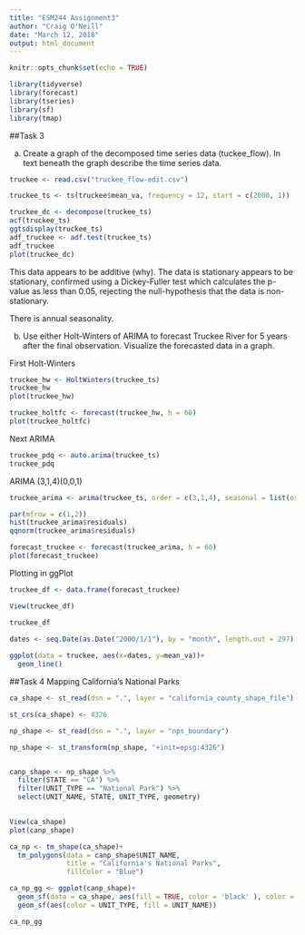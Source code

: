 ```yaml
---
title: "ESM244 Assignment3"
author: "Craig O'Neill"
date: "March 12, 2018"
output: html_document
---
```


```r
knitr::opts_chunk$set(echo = TRUE)
```

```r
library(tidyverse)
library(forecast)
library(tseries)
library(sf)
library(tmap)
```


##Task 3

a)  Create a graph of the decomposed time series data (tuckee_flow).  In text beneath the graph describe the time series data.

```r
truckee <- read.csv("truckee_flow-edit.csv")

truckee_ts <- ts(truckee$mean_va, frequency = 12, start = c(2000, 1))

truckee_dc <- decompose(truckee_ts)
acf(truckee_ts)
ggtsdisplay(truckee_ts)
adf_truckee <- adf.test(truckee_ts)
adf_truckee
plot(truckee_dc)
```

This data appears to be additive (why).
The data is stationary appears to be stationary, confirmed using a Dickey-Fuller test which calculates the p-value as less than 0.05, rejecting the null-hypothesis that the data is non-stationary.

There is annual seasonality.

b)  Use either Holt-Winters of ARIMA to forecast Truckee River for 5 years after the final observation.  Visualize the forecasted data in a graph.


First Holt-Winters
```r
truckee_hw <- HoltWinters(truckee_ts)
truckee_hw
plot(truckee_hw)

truckee_holtfc <- forecast(truckee_hw, h = 60)
plot(truckee_holtfc)


```


Next ARIMA
```r
truckee_pdq <- auto.arima(truckee_ts)
truckee_pdq
```

ARIMA (3,1,4)(0,0,1)

```r
truckee_arima <- arima(truckee_ts, order = c(3,1,4), seasonal = list(order = c(0,0,1)))

par(mfrow = c(1,2))
hist(truckee_arima$residuals)
qqnorm(truckee_arima$residuals)

forecast_truckee <- forecast(truckee_arima, h = 60)
plot(forecast_truckee)
```

Plotting in ggPlot

```r
truckee_df <- data.frame(forecast_truckee)

View(truckee_df)

truckee_df

dates <- seq.Date(as.Date("2000/1/1"), by = "month", length.out = 297)  
  
ggplot(data = truckee, aes(x=dates, y=mean_va))+
  geom_line()
```

##Task 4 Mapping California's National Parks

```r
ca_shape <- st_read(dsn = ".", layer = "california_county_shape_file")

st_crs(ca_shape) <- 4326

np_shape <- st_read(dsn = ".", layer = "nps_boundary")

np_shape <- st_transform(np_shape, "+init=epsg:4326")


canp_shape <- np_shape %>% 
  filter(STATE == "CA") %>%
  filter(UNIT_TYPE == "National Park") %>% 
  select(UNIT_NAME, STATE, UNIT_TYPE, geometry)

  
View(ca_shape)  
plot(canp_shape)

ca_np <- tm_shape(ca_shape)+
  tm_polygons(data = canp_shape$UNIT_NAME,
              title = "California's National Parks",
              fillColor = "Blue")

ca_np_gg <- ggplot(canp_shape)+
  geom_sf(data = ca_shape, aes(fill = TRUE, color = 'black' ), color = 'grey')+
  geom_sf(aes(color = UNIT_TYPE, fill = UNIT_NAME))

ca_np_gg


```

